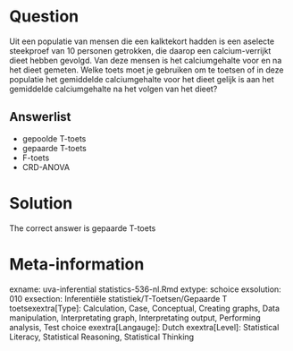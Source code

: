 Question
========

Uit een populatie van mensen die een kalktekort hadden is een aselecte steekproef van 10 personen getrokken, die daarop een calcium-verrijkt dieet hebben gevolgd. Van deze mensen is het calciumgehalte voor en na het dieet gemeten. Welke toets moet je gebruiken om te toetsen of in deze populatie het gemiddelde calciumgehalte voor het dieet gelijk is aan het gemiddelde calciumgehalte na het volgen van het dieet? 

Answerlist
----------
* gepoolde T-toets
* gepaarde T-toets
* F-toets
* CRD-ANOVA

Solution
========

The correct answer is  gepaarde T-toets 

Meta-information
================
exname: uva-inferential statistics-536-nl.Rmd 
extype: schoice 
exsolution: 010 
exsection: Inferentiële statistiek/T-Toetsen/Gepaarde T toetsexextra[Type]: Calculation, Case, Conceptual, Creating graphs, Data manipulation, Interpretating graph, Interpretating output, Performing analysis, Test choice 
exextra[Langauge]: Dutch 
exextra[Level]: Statistical Literacy, Statistical Reasoning, Statistical Thinking 
